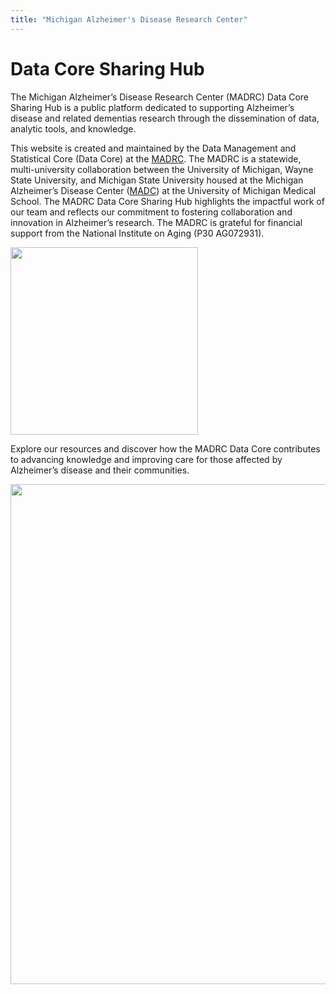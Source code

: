 ```yaml
---
title: "Michigan Alzheimer's Disease Research Center"
---
```


# Data Core Sharing Hub

::: {.grid}

::: {.g-col-8}
The Michigan Alzheimer’s Disease Research Center (MADRC) Data Core Sharing Hub is a public platform dedicated to supporting Alzheimer’s disease and related dementias research through the dissemination of data, analytic tools, and knowledge.    

This website is created and maintained by the Data Management and Statistical Core (Data Core) at the [MADRC](https://medresearch.umich.edu/labs-departments/centers/madc/research). The MADRC is a statewide, multi-university collaboration between the University of Michigan, Wayne State University, and Michigan State University housed at the Michigan Alzheimer’s Disease Center ([MADC](https://medresearch.umich.edu/labs-departments/centers/madc)) at the University of Michigan Medical School. The MADRC Data Core Sharing Hub highlights the impactful work of our team and reflects our commitment to fostering collaboration and innovation in Alzheimer’s research. The MADRC is grateful for financial support from the National Institute on Aging (P30 AG072931).    
:::

::: {.g-col-4}
![](assets/images/madrc-logo-dark-text.png){fig-align="center" fig-alt="The Michigan Alzheimer's Disease Research Center logo" width=300}
:::

:::

Explore our resources and discover how the MADRC Data Core contributes to advancing knowledge and improving care for those affected by Alzheimer’s disease and their communities.

![](assets/images/horizontal_placeholder.jpg){fig-align="center" fig-alt="An interactive map of the Data Core Sharing Hub website" width=800}

<!-- force re-render -->

